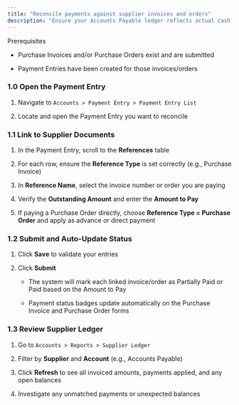 ```yaml
---
title: "Reconcile payments against supplier invoices and orders"
description: "Ensure your Accounts Payable ledger reflects actual cash outflows by matching Payment Entries to their corresponding Purchase Invoices and Purchase Orders in the CGIC App."
---
```


<Info>
  Prerequisites

    

  - Purchase Invoices and/or Purchase Orders exist and are submitted  

  - Payment Entries have been created for those invoices/orders  
</Info>

### 1.0 Open the Payment Entry

1. Navigate to `Accounts > Payment Entry > Payment Entry List`  

2. Locate and open the Payment Entry you want to reconcile  

### 1.1 Link to Supplier Documents

1. In the Payment Entry, scroll to the **References** table  

2. For each row, ensure the **Reference Type** is set correctly (e.g., Purchase Invoice)  

3. In **Reference Name**, select the invoice number or order you are paying  

4. Verify the **Outstanding Amount** and enter the **Amount to Pay**  

5. If paying a Purchase Order directly, choose **Reference Type = Purchase Order** and apply as advance or direct payment  

### 1.2 Submit and Auto-Update Status

1. Click **Save** to validate your entries  

2. Click **Submit**  

   - The system will mark each linked invoice/order as Partially Paid or Paid based on the Amount to Pay  

   - Payment status badges update automatically on the Purchase Invoice and Purchase Order forms

### 1.3  Review Supplier Ledger

1. Go to `Accounts > Reports > Supplier Ledger`  

2. Filter by **Supplier** and **Account** (e.g., Accounts Payable)  

3. Click **Refresh** to see all invoiced amounts, payments applied, and any open balances  

4. Investigate any unmatched payments or unexpected balances